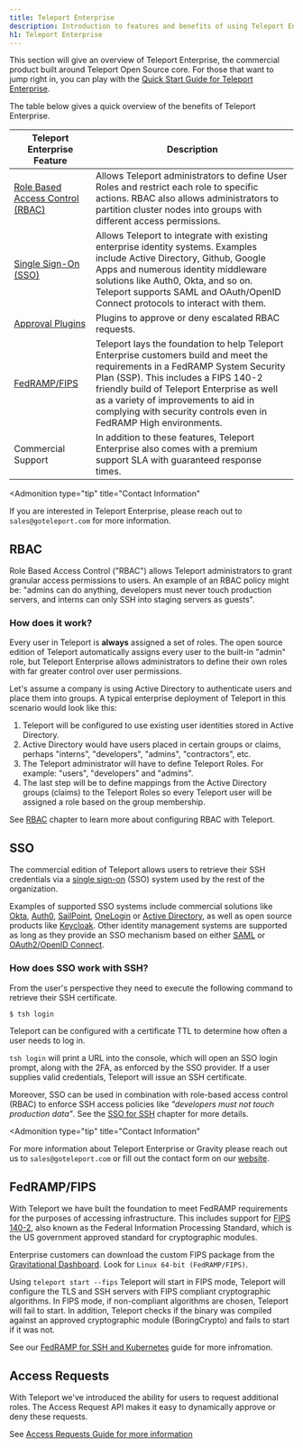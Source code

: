 ```yaml
---
title: Teleport Enterprise
description: Introduction to features and benefits of using Teleport Enterprise. Why upgrade to Teleport Enterprise?
h1: Teleport Enterprise
---
```


This section will give an overview of Teleport Enterprise, the commercial product built around Teleport Open Source core. For those that want to jump right in, you can play
with the [Quick Start Guide for Teleport Enterprise](quickstart-enterprise.mdx).

The table below gives a quick overview of the benefits of Teleport Enterprise.

| Teleport Enterprise Feature | Description |
| - | - |
| [Role Based Access Control (RBAC)](#rbac) | Allows Teleport administrators to define User Roles and restrict each role to specific actions. RBAC also allows administrators to partition cluster nodes into groups with different access permissions. |
| [Single Sign-On (SSO)](#sso) | Allows Teleport to integrate with existing enterprise identity systems. Examples include Active Directory, Github, Google Apps and numerous identity middleware solutions like Auth0, Okta, and so on. Teleport supports SAML and OAuth/OpenID Connect protocols to interact with them. |
| [Approval Plugins](workflow/index.mdx) | Plugins to approve or deny escalated RBAC requests. |
| [FedRAMP/FIPS](#fedrampfips) | Teleport lays the foundation to help Teleport Enterprise customers build and meet the requirements in a FedRAMP System Security Plan (SSP). This includes a FIPS 140-2 friendly build of Teleport Enterprise as well as a variety of improvements to aid in complying with security controls even in FedRAMP High environments. |
| Commercial Support | In addition to these features, Teleport Enterprise also comes with a premium support SLA with guaranteed response times. |

<Admonition
  type="tip"
  title="Contact Information"
>
  If you are interested in Teleport Enterprise, please reach out to
  `sales@goteleport.com` for more information.
</Admonition>

## RBAC

Role Based Access Control ("RBAC") allows Teleport administrators to grant granular access permissions to users. An example of an RBAC policy might be:  "admins can do anything,
developers must never touch production servers, and interns can only SSH into
staging servers as guests".

### How does it work?

Every user in Teleport is **always** assigned a set of roles. The open source
edition of Teleport automatically assigns every user to the built-in "admin"
role, but Teleport Enterprise allows administrators to define their own
roles with far greater control over user permissions.

Let's assume a company is using Active Directory to authenticate users and place
them into groups. A typical enterprise deployment of Teleport in this scenario
would look like this:

1. Teleport will be configured to use existing user identities stored in Active
   Directory.
2. Active Directory would have users placed in certain groups or claims, perhaps "interns",
   "developers", "admins", "contractors", etc.
3. The Teleport administrator will have to define Teleport Roles. For
   example: "users", "developers" and "admins".
4. The last step will be to define mappings from the Active Directory groups (claims)
   to the Teleport Roles so every Teleport user will be assigned a role based
   on the group membership.

See [RBAC](../access-controls/introduction.mdx) chapter to learn more about configuring RBAC with
Teleport.

## SSO

The commercial edition of Teleport allows users to retrieve their SSH
credentials via a [single sign-on](https://en.wikipedia.org/wiki/Single_sign-on)
(SSO) system used by the rest of the organization.

Examples of supported SSO systems include commercial solutions like [Okta](https://www.okta.com),
[Auth0](https://auth0.com/), [SailPoint](https://www.sailpoint.com/),
[OneLogin](https://www.onelogin.com/) or [Active Directory](https://en.wikipedia.org/wiki/Active_Directory_Federation_Services), as
well as open source products like [Keycloak](http://www.keycloak.org).
Other identity management systems are supported as long as they provide an
SSO mechanism based on either [SAML](https://en.wikipedia.org/wiki/Security_Assertion_Markup_Language)
or [OAuth2/OpenID Connect](https://en.wikipedia.org/wiki/OpenID_Connect).

### How does SSO work with SSH?

From the user's perspective they need to execute the following command to retrieve their SSH certificate.

```bash
$ tsh login
```

Teleport can be configured with a certificate TTL to determine how often a user needs to log in.

`tsh login` will print a URL into the console, which will open an SSO login
prompt, along with the 2FA, as enforced by the SSO provider. If a user supplies
valid credentials, Teleport will issue an SSH certificate.

Moreover, SSO can be used in combination with role-based access control (RBAC)
to enforce SSH access policies like *"developers must not touch production data"*.
See the [SSO for SSH](sso/ssh-sso.mdx) chapter for more details.

<Admonition
  type="tip"
  title="Contact Information"
>
  For more information about Teleport Enterprise or Gravity please reach out us to `sales@goteleport.com` or fill out the contact form on our [website](https://gravitational.com/demo).
</Admonition>

## FedRAMP/FIPS

With Teleport we have built the foundation to meet FedRAMP requirements for
the purposes of accessing infrastructure. This includes support for [FIPS 140-2](https://en.wikipedia.org/wiki/FIPS\_140-2),
also known as the Federal Information Processing Standard, which is the US
government approved standard for cryptographic modules.

Enterprise customers can download the custom FIPS package from the [Gravitational Dashboard](https://dashboard.gravitational.com/web/).
Look for `Linux 64-bit (FedRAMP/FIPS)`.

Using `teleport start --fips` Teleport will start in FIPS mode, Teleport will
configure the TLS and SSH servers with FIPS compliant cryptographic algorithms.
In FIPS mode, if non-compliant algorithms are chosen, Teleport will fail to start.
In addition, Teleport checks if the binary was compiled against an approved
cryptographic module (BoringCrypto) and fails to start if it was not.

See our [FedRAMP for SSH and Kubernetes](ssh-kubernetes-fedramp.mdx) guide for more infromation.

## Access Requests

With Teleport we've introduced the ability for users to request additional roles. The Access Request API makes it easy to dynamically approve or deny these requests.

See [Access Requests Guide for more information](workflow/index.mdx)
